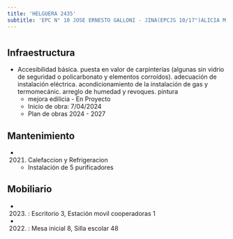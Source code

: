 ```yaml
---
title: 'HELGUERA 2435'
subtitle: 'EPC N° 10 JOSE ERNESTO GALLONI - JINA(EPCJS 10/17°)ALICIA M.DE JUSTO) [S] - ESEA EN DANZA RAMICONE CURSO VOCACIONAL DE FOLKLORE N° 18'
---
```


#
## Infraestructura

* Accesibilidad básica. puesta en valor de carpinterías (algunas sin vidrio de seguridad o policarbonato y elementos corroídos). adecuación de instalación eléctrica. acondicionamiento de la instalación de gas y termomecánic. arreglo de humedad y revoques. pintura 
    + mejora edilicia - En Proyecto 
    + Inicio de obra: 7/04/2024 
    + Plan de obras 2024 - 2027 






## Mantenimiento

*  (2021) Calefaccion y Refrigeracion 
    + Instalación de 5 purificadores





## Mobiliario

*  (2023) : Escritorio 3, Estación movil cooperadoras 1 

*  (2022) : Mesa inicial 8, Silla escolar 48 



